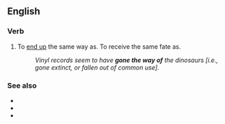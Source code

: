 ==English==

===Verb===
{{en-verb|head=[[go]] [[the]] [[way]] [[of]]|goes the way of|going the way of|went the way of|gone the way of}}

# {{lb|en|idiomatic}} To [[end up]] the same way as. To receive the same fate as.
#: ''Vinyl records seem to have '''gone the way of''' the dinosaurs [i.e., gone extinct, or fallen out of common use].''

===See also===
* {{l|en|go the way of the buffalo}}
* {{l|en|go the way of the dinosaurs}}
* {{l|en|go the way of the dodo}}